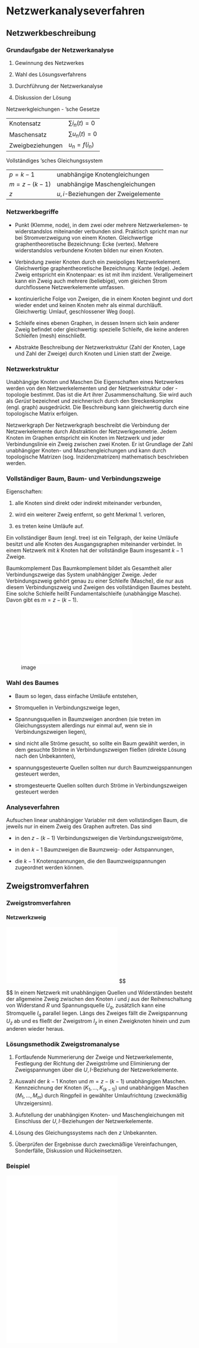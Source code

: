 # Netzwerkanalyseverfahren {#sec:netzw}

## Netzwerkbeschreibung {#sec:netzwerkbeschreibung}

::::: frame
### Grundaufgabe der Netzwerkanalyse

1.  Gewinnung des Netzwerkes

2.  Wahl des Lösungsverfahrens

3.  Durchführung der Netzwerkanalyse

4.  Diskussion der Lösung

::: block
Netzwerkgleichungen - 'sche Gesetze

  ------------------ -----------------
  Knotensatz         $\sum i_n(t)=0$
  Maschensatz        $\sum u_n(t)=0$
  Zweigbeziehungen   $u_n = f(i_n)$
  ------------------ -----------------
:::

::: block
Vollständiges 'sches Gleichungssystem

  ------------- -------------------------------------
  $p=k-1$       unabhängige Knotengleichungen
  $m=z-(k-1)$   unabhängige Maschengleichungen
  $z$           $u,i$-Beziehungen der Zweigelemente
  ------------- -------------------------------------
:::
:::::

::: frame
### Netzwerkbegriffe

-   Punkt (Klemme, node), in dem zwei oder mehrere Netzwerkelemen- te
    widerstandslos miteinander verbunden sind. Praktisch spricht man nur
    bei Stromverzweigung von einem Knoten. Gleichwertige
    graphentheoretische Bezeichnung: Ecke (vertex). Mehrere
    widerstandslos verbundene Knoten bilden nur einen Knoten.

-   Verbindung zweier Knoten durch ein zweipoliges Netzwerkelement.
    Gleichwertige graphentheoretische Bezeichnung: Kante (edge). Jedem
    Zweig entspricht ein Knotenpaar: es ist mit ihm inzident.
    Verallgemeinert kann ein Zweig auch mehrere (beliebige), vom
    gleichen Strom durchflossene Netzwerkelemente umfassen.

-   kontinuierliche Folge von Zweigen, die in einem Knoten beginnt und
    dort wieder endet und keinen Knoten mehr als einmal durchläuft.
    Gleichwertig: Umlauf, geschlossener Weg (loop).

-   Schleife eines ebenen Graphen, in dessen Innern sich kein anderer
    Zweig befindet oder gleichwertig: spezielle Schleife, die keine
    anderen Schleifen (mesh) einschließt.

-   Abstrakte Beschreibung der Netzwerkstruktur (Zahl der Knoten, Lage
    und Zahl der Zweige) durch Knoten und Linien statt der Zweige.
:::

::::: frame
### Netzwerkstruktur

::: block
Unabhängige Knoten und Maschen Die Eigenschaften eines Netzwerkes werden
von den Netzwerkelementen und der Netzwerkstruktur oder -topologie
bestimmt. Das ist die Art ihrer Zusammenschaltung. Sie wird auch als
*Gerüst* bezeichnet und zeichnerisch durch den [Streckenkomplex]{.alert}
(engl. graph) ausgedrückt. Die Beschreibung kann gleichwertig durch eine
[topologische Matrix]{.alert} erfolgen.
:::

::: block
Netzwerkgraph Der Netzwerkgraph beschreibt die Verbindung der
Netzwerkelemente durch Abstraktion der Netzwerkgeometrie. Jedem Knoten
im Graphen entspricht ein Knoten im Netzwerk und jeder Verbindungslinie
ein Zweig zwischen zwei Knoten. Er ist Grundlage der Zahl unabhängiger
Knoten- und Maschengleichungen und kann durch [topologische
Matrizen]{.alert} (sog. [Inzidenzmatrizen]{.alert}) mathematisch
beschrieben werden.
:::
:::::

::::: frame
### Vollständiger Baum, Baum- und Verbindungszweige

::: block
Eigenschaften:

1.  alle Knoten sind direkt oder indirekt miteinander verbunden,

2.  wird ein weiterer Zweig entfernt, so geht Merkmal 1. verloren,

3.  es treten keine Umläufe auf.

Ein vollständiger Baum (engl. tree) ist ein Teilgraph, der keine Umläufe
besitzt und alle Knoten des Ausgangsgraphen miteinander verbindet. In
einem Netzwerk mit $k$ Knoten hat der vollständige Baum insgesamt $k-1$
Zweige.
:::

::: block
Baumkomplement Das Baumkomplement bildet als Gesamtheit aller
Verbindungszweige das [System unabhängiger Zweige]{.alert}. Jeder
Verbindungszweig gehört genau zu einer Schleife (Masche), die nur aus
diesem Verbindungszweig und Zweigen des vollständigen Baumes besteht.
Eine solche Schleife heißt [Fundamentalschleife]{.alert} ([unabhängige
Masche]{.alert}). Davon gibt es $m = z-(k-1)$.
:::

![image](../fig/lec08s411.pdf){width="\\textwidth"}
:::::

::: frame
### Wahl des Baumes

-   Baum so legen, dass einfache Umläufe entstehen,

-   Stromquellen in Verbindungszweige legen,

-   Spannungsquellen in Baumzweigen anordnen (sie treten im
    Gleichungssystem allerdings nur einmal auf, wenn sie in
    Verbindungszweigen liegen),

-   sind nicht alle Ströme gesucht, so sollte ein Baum gewählt werden,
    in dem gesuchte Ströme in Verbindungszweigen fließen (direkte Lösung
    nach den Unbekannten),

-   spannungsgesteuerte Quellen sollten nur durch Baumzweigspannungen
    gesteuert werden,

-   stromgesteuerte Quellen sollten durch Ströme in Verbindungszweigen
    gesteuert werden
:::

::: frame
### Analyseverfahren

Aufsuchen linear unabhängiger Variabler mit dem vollständigen Baum, die
jeweils nur in einem Zweig des Graphen auftreten. Das sind

-   in den $z-(k-1)$ Verbindungszweigen die Verbindungszweigströme,

-   in den $k-1$ Baumzweigen die Baumzweig- oder Astspannungen,

-   die $k-1$ Knotenspannungen, die den Baumzweigspannungen zugeordnet
    werden können.
:::

## Zweigstromverfahren {#sec:zweigstromanalyse}

::: frame
### Zweigstromverfahren {#zweigstromverfahren}

#### Netzwerkzweig

![image](../fig/lec08s421.pdf){width="\\textwidth"} $$\begin{aligned}
    U_z &= R_z(I_z+I_{qz})-U_{qz} \\
    I_z &= G_z(U_z+U_{qz})-I_{qz} \quad \mbox{mit} \quad R_z=1/G_z
  
\end{aligned}$$ In einem Netzwerk mit unabhängigen Quellen und
Widerständen besteht der [allgemeine Zweig]{.alert} zwischen den Knoten
$i$ und $j$ aus der Reihenschaltung von Widerstand $R$ und
Spannungsquelle $U_q$, zusätzlich kann eine Stromquelle $I_q$ parallel
liegen. Längs des Zweiges fällt die [Zweigspannung]{.alert} $U_z$ ab und
es fließt der [Zweigstrom]{.alert} $I_z$ in einen Zweigknoten hinein und
zum anderen wieder heraus.
:::

::: frame
### Lösungsmethodik Zweigstromanalyse

1.  Fortlaufende Nummerierung der Zweige und Netzwerkelemente,
    Festlegung der Richtung der Zweigströme und Eliminierung der
    Zweigspannungen über die $U,I$-Beziehung der Netzwerkelemente.

2.  Auswahl der $k-1$ Knoten und $m=z-(k-1)$ unabhängigen Maschen.
    Kennzeichnung der Knoten $(K_1,\dots,K_{(k-1)})$ und unabhängigen
    Maschen $(M_1,\dots ,M_m)$ durch Ringpfeil in gewählter
    Umlaufrichtung (zweckmäßig Uhrzeigersinn).

3.  Aufstellung der unabhängigen Knoten- und Maschengleichungen mit
    Einschluss der $U,I$-Beziehungen der Netzwerkelemente.

4.  Lösung des Gleichungssystems nach den $z$ Unbekannten.

5.  Überprüfen der Ergebnisse durch zweckmäßige Vereinfachungen,
    Sonderfälle, Diskussion und Rückeinsetzen.
:::

::: frame
### Beispiel

![image](../fig/lec08s422.pdf){width="\\textwidth"}\
![image](../fig/lec08s423.pdf){width="\\textwidth"}\
![image](../fig/lec08s424.pdf){width="\\textwidth"}
:::
